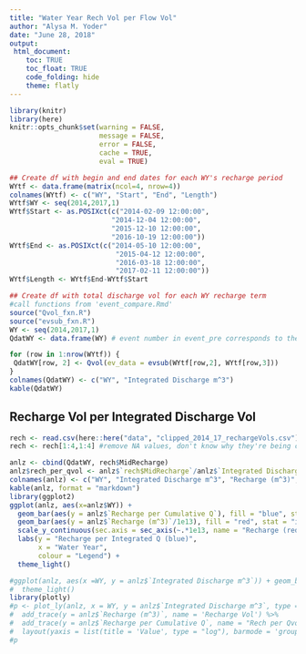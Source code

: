 ```yaml
---
title: "Water Year Rech Vol per Flow Vol"
author: "Alysa M. Yoder"
date: "June 28, 2018"
output: 
 html_document:
    toc: TRUE
    toc_float: TRUE
    code_folding: hide
    theme: flatly
---
```


```r
library(knitr)
library(here)
knitr::opts_chunk$set(warning = FALSE, 
                      message = FALSE,
                      error = FALSE, 
                      cache = TRUE, 
                      eval = TRUE)
```



```r
## Create df with begin and end dates for each WY's recharge period
WYtf <- data.frame(matrix(ncol=4, nrow=4))
colnames(WYtf) <- c("WY", "Start", "End", "Length")
WYtf$WY <- seq(2014,2017,1)
WYtf$Start <- as.POSIXct(c("2014-02-09 12:00:00",
                         "2014-12-04 12:00:00",
                         "2015-12-10 12:00:00",
                         "2016-10-19 12:00:00"))
WYtf$End <- as.POSIXct(c("2014-05-10 12:00:00",
                          "2015-04-12 12:00:00",
                          "2016-03-18 12:00:00",
                          "2017-02-11 12:00:00"))
WYtf$Length <- WYtf$End-WYtf$Start
```


```r
## Create df with total discharge vol for each WY recharge term
#call functions from 'event_compare.Rmd' 
source("Qvol_fxn.R")
source("evsub_fxn.R")
WY <- seq(2014,2017,1)
QdatWY <- data.frame(WY) # event number in event_pre corresponds to the row numbers in Qdat. 

for (row in 1:nrow(WYtf)) {
 QdatWY[row, 2] <- Qvol(ev_data = evsub(WYtf[row,2], WYtf[row,3]))
}
colnames(QdatWY) <- c("WY", "Integrated Discharge m^3")
kable(QdatWY)
```

## Recharge Vol per Integrated Discharge Vol
```r
rech <- read.csv(here::here("data", "clipped_2014_17_rechargeVols.csv"), header = TRUE, sep = ",")
rech <- rech[1:4,1:4] #remove NA values, don't know why they're being created

anlz <- cbind(QdatWY, rech$MidRecharge)
anlz$rech_per_qvol <- anlz$`rech$MidRecharge`/anlz$`Integrated Discharge m^3`
colnames(anlz) <- c("WY", "Integrated Discharge m^3", "Recharge (m^3)", "Recharge per Cumulative Q")
kable(anlz, format = "markdown")
library(ggplot2)
ggplot(anlz, aes(x=anlz$WY)) + 
  geom_bar(aes(y = anlz$`Recharge per Cumulative Q`), fill = "blue", stat = "identity") +
  geom_bar(aes(y = anlz$`Recharge (m^3)`/1e13), fill = "red", stat = "identity") +
  scale_y_continuous(sec.axis = sec_axis(~.*1e13, name = "Recharge (red)")) +
  labs(y = "Recharge per Integrated Q (blue)", 
       x = "Water Year",
       colour = "Legend") +
  theme_light()

#ggplot(anlz, aes(x =WY, y = anlz$`Integrated Discharge m^3`)) + geom_bar(stat = "identity", fill = "pink") +
#  theme_light()
library(plotly)
#p <- plot_ly(anlz, x = WY, y = anlz$`Integrated Discharge m^3`, type = 'bar', name = 'QVol') %>%
#  add_trace(y = anlz$`Recharge (m^3)`, name = 'Recharge Vol') %>%
#  add_trace(y = anlz$`Recharge per Cumulative Q`, name = "Rech per Qvol") %>% 
#  layout(yaxis = list(title = 'Value', type = "log"), barmode = 'group')
#p
```
